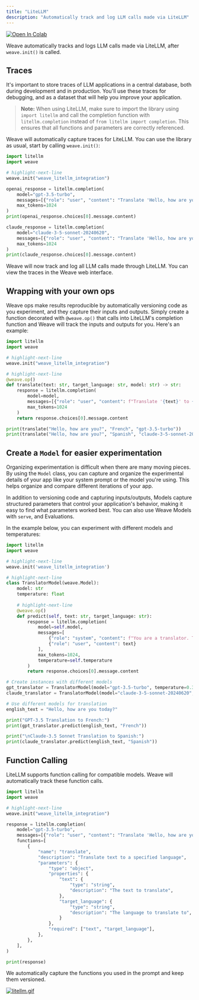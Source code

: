 ```yaml
---
title: "LiteLLM"
description: "Automatically track and log LLM calls made via LiteLLM"
---
```


<a target="_blank" href="https://colab.research.google.com/github/wandb/examples/blob/master/weave/docs/quickstart_litellm.ipynb">
  <img src="https://colab.research.google.com/assets/colab-badge.svg" alt="Open In Colab"/>
</a>

Weave automatically tracks and logs LLM calls made via LiteLLM, after `weave.init()` is called.

## Traces

It's important to store traces of LLM applications in a central database, both during development and in production. You'll use these traces for debugging, and as a dataset that will help you improve your application.

> **Note:** When using LiteLLM, make sure to import the library using `import litellm` and call the completion function with `litellm.completion` instead of `from litellm import completion`. This ensures that all functions and parameters are correctly referenced.

Weave will automatically capture traces for LiteLLM. You can use the library as usual, start by calling `weave.init()`:

```python
import litellm
import weave

# highlight-next-line
weave.init("weave_litellm_integration")

openai_response = litellm.completion(
    model="gpt-3.5-turbo", 
    messages=[{"role": "user", "content": "Translate 'Hello, how are you?' to French"}],
    max_tokens=1024
)
print(openai_response.choices[0].message.content)

claude_response = litellm.completion(
    model="claude-3-5-sonnet-20240620", 
    messages=[{"role": "user", "content": "Translate 'Hello, how are you?' to French"}],
    max_tokens=1024
)
print(claude_response.choices[0].message.content)
```

Weave will now track and log all LLM calls made through LiteLLM. You can view the traces in the Weave web interface.

## Wrapping with your own ops

Weave ops make results reproducible by automatically versioning code as you experiment, and they capture their inputs and outputs. Simply create a function decorated with `@weave.op()` that calls into LiteLLM's completion function and Weave will track the inputs and outputs for you. Here's an example:

```python
import litellm
import weave

# highlight-next-line
weave.init("weave_litellm_integration")

# highlight-next-line
@weave.op()
def translate(text: str, target_language: str, model: str) -> str:
    response = litellm.completion(
        model=model,
        messages=[{"role": "user", "content": f"Translate '{text}' to {target_language}"}],
        max_tokens=1024
    )
    return response.choices[0].message.content

print(translate("Hello, how are you?", "French", "gpt-3.5-turbo"))
print(translate("Hello, how are you?", "Spanish", "claude-3-5-sonnet-20240620"))
```

## Create a `Model` for easier experimentation

Organizing experimentation is difficult when there are many moving pieces. By using the `Model` class, you can capture and organize the experimental details of your app like your system prompt or the model you're using. This helps organize and compare different iterations of your app.

In addition to versioning code and capturing inputs/outputs, Models capture structured parameters that control your application's behavior, making it easy to find what parameters worked best. You can also use Weave Models with `serve`, and Evaluations.

In the example below, you can experiment with different models and temperatures:

```python
import litellm
import weave

# highlight-next-line
weave.init('weave_litellm_integration')

# highlight-next-line
class TranslatorModel(weave.Model):
    model: str
    temperature: float
  
    # highlight-next-line
    @weave.op()
    def predict(self, text: str, target_language: str):
        response = litellm.completion(
            model=self.model,
            messages=[
                {"role": "system", "content": f"You are a translator. Translate the given text to {target_language}."},
                {"role": "user", "content": text}
            ],
            max_tokens=1024,
            temperature=self.temperature
        )
        return response.choices[0].message.content

# Create instances with different models
gpt_translator = TranslatorModel(model="gpt-3.5-turbo", temperature=0.3)
claude_translator = TranslatorModel(model="claude-3-5-sonnet-20240620", temperature=0.1)

# Use different models for translation
english_text = "Hello, how are you today?"

print("GPT-3.5 Translation to French:")
print(gpt_translator.predict(english_text, "French"))

print("\nClaude-3.5 Sonnet Translation to Spanish:")
print(claude_translator.predict(english_text, "Spanish"))
```

## Function Calling

LiteLLM supports function calling for compatible models. Weave will automatically track these function calls.

```python
import litellm
import weave

# highlight-next-line
weave.init("weave_litellm_integration")

response = litellm.completion(
    model="gpt-3.5-turbo",
    messages=[{"role": "user", "content": "Translate 'Hello, how are you?' to French"}],
    functions=[
        {
            "name": "translate",
            "description": "Translate text to a specified language",
            "parameters": {
                "type": "object",
                "properties": {
                    "text": {
                        "type": "string",
                        "description": "The text to translate",
                    },
                    "target_language": {
                        "type": "string",
                        "description": "The language to translate to",
                    }
                },
                "required": ["text", "target_language"],
            },
        },
    ],
)

print(response)
```

We automatically capture the functions you used in the prompt and keep them versioned.

[![litellm.gif](/weave/guides/integrations/imgs/litellm.gif)](https://wandb.ai/a-sh0ts/weave_litellm_integration/weave/calls)
